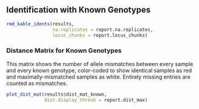 ## Identification with Known Genotypes

```r
rmd_kable_idents(results,
                 na.replicates = report.na.replicates,
                 locus_chunks = report.locus_chunks)
```

### Distance Matrix for Known Genotypes

This matrix shows the number of allele mismatches between every sample and every
known genotype, color-coded to show identical samples as red and
maximally-mismatched samples as white. Entirely missing entries are counted as
mismatches.

```r
plot_dist_mat(results$dist_mat_known,
              dist.display_thresh = report.dist_max)
```
